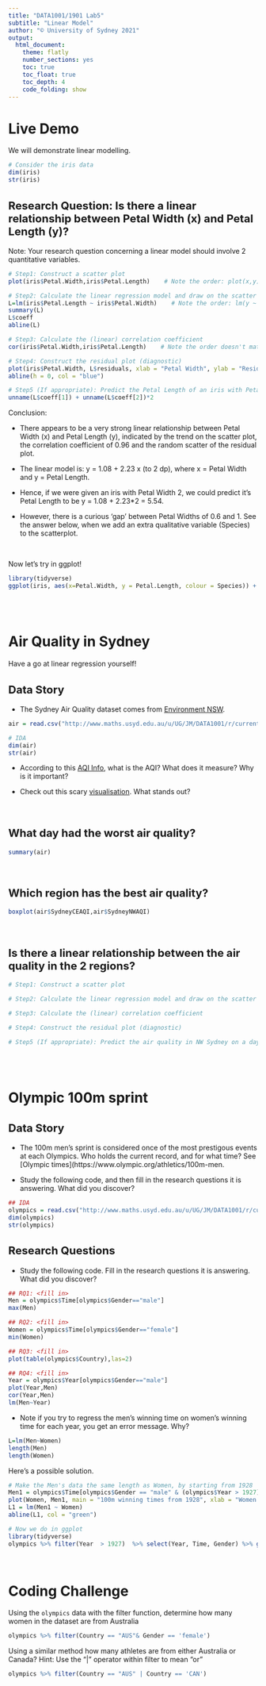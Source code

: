 ```yaml
---
title: "DATA1001/1901 Lab5"
subtitle: "Linear Model"
author: "© University of Sydney 2021"
output:
  html_document:
    theme: flatly
    number_sections: yes
    toc: true
    toc_float: true
    toc_depth: 4
    code_folding: show
---
```


<style>
h2 { /* Header 2 */
    font-size: 22px
}
</style>

<style>
h3 { /* Header 3 */
    font-size: 18px
}
</style>

# Live Demo

We will demonstrate linear modelling.

```r
# Consider the iris data
dim(iris)
str(iris)
```

## Research Question: Is there a linear relationship between Petal Width (x) and Petal Length (y)?

Note: Your research question concerning a linear model should involve 2 quantitative variables.

```r
# Step1: Construct a scatter plot
plot(iris$Petal.Width,iris$Petal.Length)    # Note the order: plot(x,y)

# Step2: Calculate the linear regression model and draw on the scatter plot
L=lm(iris$Petal.Length ~ iris$Petal.Width)    # Note the order: lm(y ~ x)
summary(L)
L$coeff
abline(L)

# Step3: Calculate the (linear) correlation coefficient
cor(iris$Petal.Width,iris$Petal.Length)    # Note the order doesn't matter :)

# Step4: Construct the residual plot (diagnostic)
plot(iris$Petal.Width, L$residuals, xlab = "Petal Width", ylab = "Residuals")
abline(h = 0, col = "blue")

# Step5 (If appropriate): Predict the Petal Length of an iris with Petal Width of 2
unname(L$coeff[1]) + unname(L$coeff[2])*2
```

Conclusion: 

- There appears to be a very strong linear relationship between Petal Width (x) and Petal Length (y), indicated by the trend on the scatter plot, the correlation coefficient of 0.96 and the random scatter of the residual plot.

- The linear model is: y = 1.08 + 2.23 x (to 2 dp), where x = Petal Width and y = Petal Length.

- Hence, if we were given an iris with Petal Width 2, we could predict it's Petal Length to be y = 1.08 + 2.23*2 = 5.54.

- However, there is a curious 'gap' between Petal Widths of 0.6 and 1. See the answer below, when we add an extra qualitative variable (Species) to the scatterplot.

<br>

Now let's try in ggplot!

```r
library(tidyverse)
ggplot(iris, aes(x=Petal.Width, y = Petal.Length, colour = Species)) + geom_point()
```

<br><br>

# Air Quality in Sydney 

Have a go at linear regression yourself!

## Data Story

- The Sydney Air Quality dataset comes from [Environment NSW](http://www.environment.nsw.gov.au/AQMS/search.htm).

```r
air = read.csv("http://www.maths.usyd.edu.au/u/UG/JM/DATA1001/r/current/data/AQI_July2015.csv")

# IDA
dim(air)
str(air)
```

- According to this [AQI Info](http://www.health.nsw.gov.au/environment/air/Pages/aqi.aspx), what is the AQI? What does it measure? Why is it important?

- Check out this scary [visualisation](http://aqicn.org/map/). What stands out?   

<br>

## What day had the worst air quality? 

```r
summary(air)
```

<br>

## Which region has the best air quality?

```r
boxplot(air$SydneyCEAQI,air$SydneyNWAQI)
```

<br>

## Is there a linear relationship between the air quality in the 2 regions?

```r
# Step1: Construct a scatter plot

# Step2: Calculate the linear regression model and draw on the scatter plot

# Step3: Calculate the (linear) correlation coefficient

# Step4: Construct the residual plot (diagnostic)

# Step5 (If appropriate): Predict the air quality in NW Sydney on a day when the air quality in CE Sydney is 120
```

<br><br>

# Olympic 100m sprint 

## Data Story

- The 100m men's sprint is considered once of the most prestigous events at each Olympics. Who holds the current record, and for what time? See
[Olympic times](https://www.olympic.org/athletics/100m-men.

- Study the following code, and then fill in the research questions it is answering. What did you discover?

```r
## IDA
olympics = read.csv("http://www.maths.usyd.edu.au/u/UG/JM/DATA1001/r/current/data/Olympics100m.csv")
dim(olympics)
str(olympics)
```

## Research Questions

- Study the following code. Fill in the research questions it is answering. What did you discover?

```r
## RQ1: <fill in> 
Men = olympics$Time[olympics$Gender=="male"]
max(Men)

## RQ2: <fill in>
Women = olympics$Time[olympics$Gender=="female"]
min(Women)

## RQ3: <fill in>
plot(table(olympics$Country),las=2)

## RQ4: <fill in>
Year = olympics$Year[olympics$Gender=="male"]
plot(Year,Men)
cor(Year,Men)
lm(Men~Year)
```

- Note if you try to regress the men's winning time on women's winning time for each year, you get an error message. Why? 

```r
L=lm(Men~Women)
length(Men)
length(Women)
```

Here's a possible solution.
```r
# Make the Men's data the same length as Women, by starting from 1928
Men1 = olympics$Time[olympics$Gender == "male" & (olympics$Year > 1927)]
plot(Women, Men1, main = "100m winning times from 1928", xlab = "Women's Times (s)", ylab = "Men's Times (s)")
L1 = lm(Men1 ~ Women)
abline(L1, col = "green")
```


```r
# Now we do in ggplot
library(tidyverse)
olympics %>% filter(Year  > 1927)  %>% select(Year, Time, Gender) %>% ggplot(aes(x=Year, y = Time, colour = Gender)) + geom_point()
```

<br>

# Coding Challenge
Using the `olympics` data with the filter function, determine how many women in the dataset are from Australia

```r
olympics %>% filter(Country == "AUS"& Gender == 'female')
```

Using a similar method how many athletes are from either Australia or Canada?
Hint: Use the "|" operator within filter to mean "or"
```r
olympics %>% filter(Country == "AUS" | Country == 'CAN')
```






